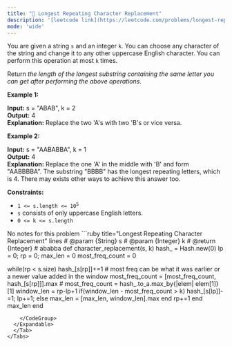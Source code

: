 ```yaml
---
title: "🧀 Longest Repeating Character Replacement"
description: '[leetcode link](https://leetcode.com/problems/longest-repeating-character-replacement/description/)'
mode: 'wide'
---
```

<Tabs>
  <Tab title="Question" icon="circle-question" iconType="regular">
    <Card>
      <p>You are given a string <code>s</code> and an integer <code>k</code>. You can choose any character of the string and change it to any other uppercase English character. You can perform this operation at most <code>k</code> times.</p>  <p>Return <em>the length of the longest substring containing the same letter you can get after performing the above operations</em>.</p>   <p><strong class="example">Example 1:</strong></p>   <strong>Input:</strong> s = &quot;ABAB&quot;, k = 2 <br/> <strong>Output:</strong> 4 <br/> <strong>Explanation:</strong> Replace the two &#39;A&#39;s with two &#39;B&#39;s or vice versa.   <p><strong class="example">Example 2:</strong></p>   <strong>Input:</strong> s = &quot;AABABBA&quot;, k = 1 <br/> <strong>Output:</strong> 4 <br/> <strong>Explanation:</strong> Replace the one &#39;A&#39; in the middle with &#39;B&#39; and form &quot;AABBBBA&quot;. The substring &quot;BBBB&quot; has the longest repeating letters, which is 4. There may exists other ways to achieve this answer too.   <p><strong>Constraints:</strong></p>  <ul>  <li><code>1 &lt;= s.length &lt;= 10<sup>5</sup></code></li>  <li><code>s</code> consists of only uppercase English letters.</li>  <li><code>0 &lt;= k &lt;= s.length</code></li> </ul> 
    </Card>
  </Tab>
  <Tab title="Solution" icon="lightbulb" iconType="regular" >
    <Card>
      No notes for this problem
</Card>
  <Expandable title="code">
    <CodeGroup dropdown>
```ruby title="Longest Repeating Character Replacement" lines
# @param {String} s
# @param {Integer} k
# @return {Integer}
# ababba
def character_replacement(s, k)
  hash_ = Hash.new(0)
  lp = 0; rp = 0; max_len = 0
  most_freq_count = 0

  while(rp < s.size)
    hash_[s[rp]]+=1
    # most freq can be what it was earlier or a newer value added in the window
    most_freq_count = [most_freq_count, hash_[s[rp]]].max 
    # most_freq_count = hash_.to_a.max_by{|elem| elem[1]}[1]
    window_len = rp-lp+1
    if(window_len - most_freq_count > k)
      hash_[s[lp]]-=1; lp+=1;
    else
      max_len = [max_len, window_len].max
    end
    rp+=1
  end
  max_len
end
```
    </CodeGroup>
  </Expandable>
  </Tab>
</Tabs>
